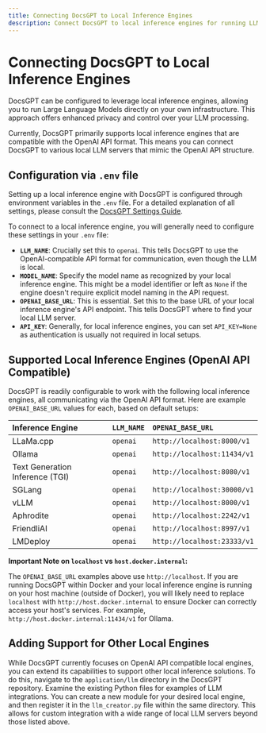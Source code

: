```yaml
---
title: Connecting DocsGPT to Local Inference Engines
description: Connect DocsGPT to local inference engines for running LLMs directly on your hardware.
---
```


# Connecting DocsGPT to Local Inference Engines

DocsGPT can be configured to leverage local inference engines, allowing you to run Large Language Models directly on your own infrastructure. This approach offers enhanced privacy and control over your LLM processing.

Currently, DocsGPT primarily supports local inference engines that are compatible with the OpenAI API format. This means you can connect DocsGPT to various local LLM servers that mimic the OpenAI API structure.

## Configuration via `.env` file

Setting up a local inference engine with DocsGPT is configured through environment variables in the `.env` file. For a detailed explanation of all settings, please consult the [DocsGPT Settings Guide](/Deploying/DocsGPT-Settings).

To connect to a local inference engine, you will generally need to configure these settings in your `.env` file:

*   **`LLM_NAME`**:  Crucially set this to `openai`. This tells DocsGPT to use the OpenAI-compatible API format for communication, even though the LLM is local.
*   **`MODEL_NAME`**:  Specify the model name as recognized by your local inference engine. This might be a model identifier or left as `None` if the engine doesn't require explicit model naming in the API request.
*   **`OPENAI_BASE_URL`**:  This is essential. Set this to the base URL of your local inference engine's API endpoint. This tells DocsGPT where to find your local LLM server.
*   **`API_KEY`**:  Generally, for local inference engines, you can set `API_KEY=None` as authentication is usually not required in local setups.

## Supported Local Inference Engines (OpenAI API Compatible)

DocsGPT is readily configurable to work with the following local inference engines, all communicating via the OpenAI API format. Here are example `OPENAI_BASE_URL` values for each, based on default setups:

| Inference Engine              | `LLM_NAME` | `OPENAI_BASE_URL`          |
| :---------------------------- | :--------- | :------------------------- |
| LLaMa.cpp                     | `openai`   | `http://localhost:8000/v1`   |
| Ollama                        | `openai`   | `http://localhost:11434/v1`  |
| Text Generation Inference (TGI)| `openai`   | `http://localhost:8080/v1`   |
| SGLang                        | `openai`   | `http://localhost:30000/v1`  |
| vLLM                          | `openai`   | `http://localhost:8000/v1`   |
| Aphrodite                     | `openai`   | `http://localhost:2242/v1`   |
| FriendliAI                    | `openai`   | `http://localhost:8997/v1`   |
| LMDeploy                      | `openai`   | `http://localhost:23333/v1` |

**Important Note on `localhost` vs `host.docker.internal`:**

The `OPENAI_BASE_URL` examples above use `http://localhost`.  If you are running DocsGPT within Docker and your local inference engine is running on your host machine (outside of Docker), you will likely need to replace `localhost` with `http://host.docker.internal` to ensure Docker can correctly access your host's services. For example, `http://host.docker.internal:11434/v1` for Ollama.

## Adding Support for Other Local Engines

While DocsGPT currently focuses on OpenAI API compatible local engines, you can extend its capabilities to support other local inference solutions.  To do this, navigate to the `application/llm` directory in the DocsGPT repository.  Examine the existing Python files for examples of LLM integrations. You can create a new module for your desired local engine, and then register it in the `llm_creator.py` file within the same directory. This allows for custom integration with a wide range of local LLM servers beyond those listed above.